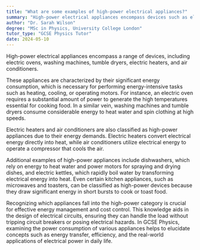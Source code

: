 ```yaml
---
title: "What are some examples of high-power electrical appliances?"
summary: "High-power electrical appliances encompass devices such as electric ovens, washing machines, tumble dryers, electric heaters, and air conditioners, which consume significant electricity for their operation."
author: "Dr. Sarah Wilson"
degree: "MSc in Physics, University College London"
tutor_type: "GCSE Physics Tutor"
date: 2024-05-10
---
```


High-power electrical appliances encompass a range of devices, including electric ovens, washing machines, tumble dryers, electric heaters, and air conditioners.

These appliances are characterized by their significant energy consumption, which is necessary for performing energy-intensive tasks such as heating, cooling, or operating motors. For instance, an electric oven requires a substantial amount of power to generate the high temperatures essential for cooking food. In a similar vein, washing machines and tumble dryers consume considerable energy to heat water and spin clothing at high speeds.

Electric heaters and air conditioners are also classified as high-power appliances due to their energy demands. Electric heaters convert electrical energy directly into heat, while air conditioners utilize electrical energy to operate a compressor that cools the air.

Additional examples of high-power appliances include dishwashers, which rely on energy to heat water and power motors for spraying and drying dishes, and electric kettles, which rapidly boil water by transforming electrical energy into heat. Even certain kitchen appliances, such as microwaves and toasters, can be classified as high-power devices because they draw significant energy in short bursts to cook or toast food.

Recognizing which appliances fall into the high-power category is crucial for effective energy management and cost control. This knowledge aids in the design of electrical circuits, ensuring they can handle the load without tripping circuit breakers or posing electrical hazards. In GCSE Physics, examining the power consumption of various appliances helps to elucidate concepts such as energy transfer, efficiency, and the real-world applications of electrical power in daily life.
    